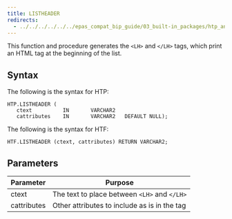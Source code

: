 ```yaml
---
title: LISTHEADER
redirects:
  - ../../../../../../epas_compat_bip_guide/03_built-in_packages/htp_and_htf/listheader #generated for docs/epas/reorg-role-use-case-mode
---
```


This function and procedure generates the `<LH>` and `</LH>` tags, which print an HTML tag at the beginning of the list.

## Syntax

The following is the syntax for HTP:

```
HTP.LISTHEADER (
   ctext          IN       VARCHAR2
   cattributes    IN       VARCHAR2   DEFAULT NULL);
```

The following is the syntax for HTF:

```
HTF.LISTHEADER (ctext, cattributes) RETURN VARCHAR2;
```

## Parameters

| Parameter | Purpose  |
| --------- | -------- |
| ctext | The text to place between `<LH>` and `</LH>` |
| cattributes | Other attributes to include as is in the tag |
